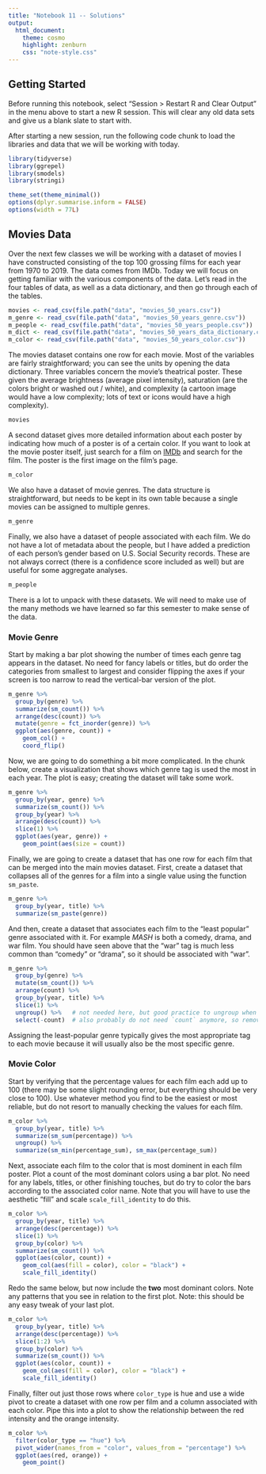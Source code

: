 ```yaml
---
title: "Notebook 11 -- Solutions"
output:
  html_document:
    theme: cosmo
    highlight: zenburn
    css: "note-style.css"
---
```


## Getting Started

Before running this notebook, select "Session > Restart R and Clear Output" in
the menu above to start a new R session. This will clear any old data sets and
give us a blank slate to start with.

After starting a new session, run the following code chunk to load the
libraries and data that we will be working with today.

```r
library(tidyverse)
library(ggrepel)
library(smodels)
library(stringi)

theme_set(theme_minimal())
options(dplyr.summarise.inform = FALSE)
options(width = 77L)
```

## Movies Data

Over the next few classes we will be working with a dataset of movies I have
constructed consisting of the top 100 grossing films for each year from 1970 to
2019. The data comes from IMDb. Today we will focus on getting familiar with
the various components of the data. Let's read in the four tables of data,
as well as a data dictionary, and then go through each of the tables.

```r
movies <- read_csv(file.path("data", "movies_50_years.csv"))
m_genre <- read_csv(file.path("data", "movies_50_years_genre.csv"))
m_people <- read_csv(file.path("data", "movies_50_years_people.csv"))
m_dict <- read_csv(file.path("data", "movies_50_years_data_dictionary.csv"))
m_color <- read_csv(file.path("data", "movies_50_years_color.csv"))
```

The movies dataset contains one row for each movie. Most of the variables are
fairly straightforward; you can see the units by opening the data dictionary.
Three variables concern the movie's theatrical poster. These given the average
brightness (average pixel intensity), saturation (are the colors bright or
washed out / white), and complexity (a cartoon image would have a low
complexity; lots of text or icons would have a high complexity).

```r
movies
```

A second dataset gives more detailed information about each poster by indicating
how much of a poster is of a certain color. If you want to look at the movie
poster itself, just search for a film on [IMDb](https://www.imdb.com) and
search for the film. The poster is the first image on the film's page.

```r
m_color
```

We also have a dataset of movie genres. The data structure is straightforward,
but needs to be kept in its own table because a single movies can be assigned
to multiple genres.

```r
m_genre
```

Finally, we also have a dataset of people associated with each film. We do not
have a lot of metadata about the people, but I have added a prediction of each
person's gender based on U.S. Social Security records. These are not always
correct (there is a confidence score included as well) but are useful for some
aggregate analyses.

```r
m_people
```

There is a lot to unpack with these datasets. We will need to make use of the
many methods we have learned so far this semester to make sense of the data.

### Movie Genre

Start by making a bar plot showing the number of times each genre tag appears
in the dataset. No need for fancy labels or titles, but do order the categories
from smallest to largest and consider flipping the axes if your screen is too
narrow to read the vertical-bar version of the plot.

```r
m_genre %>%
  group_by(genre) %>%
  summarize(sm_count()) %>%
  arrange(desc(count)) %>%
  mutate(genre = fct_inorder(genre)) %>%
  ggplot(aes(genre, count)) +
    geom_col() +
    coord_flip()
```

Now, we are going to do something a bit more complicated. In the chunk below,
create a visualization that shows which genre tag is used the most in each
year. The plot is easy; creating the dataset will take some work.

```r
m_genre %>%
  group_by(year, genre) %>%
  summarize(sm_count()) %>%
  group_by(year) %>%
  arrange(desc(count)) %>%
  slice(1) %>%
  ggplot(aes(year, genre)) +
    geom_point(aes(size = count))
```

Finally, we are going to create a dataset that has one row for each film that
can be merged into the main movies dataset. First, create a dataset that
collapses all of the genres for a film into a single value using the function
`sm_paste`.

```r
m_genre %>%
  group_by(year, title) %>%
  summarize(sm_paste(genre))
```

And then, create a dataset that associates each film to the "least popular"
genre associated with it. For example *MASH* is both a comedy, drama, and war
film. You should have seen above that the "war" tag is much less common than
"comedy" or "drama", so it should be associated with "war".

```r
m_genre %>%
  group_by(genre) %>%
  mutate(sm_count()) %>%
  arrange(count) %>%
  group_by(year, title) %>%
  slice(1) %>%
  ungroup() %>%   # not needed here, but good practice to ungroup when done
  select(-count)  # also probably do not need `count` anymore, so remove it
```

Assigning the least-popular genre typically gives the most appropriate tag to
each movie because it will usually also be the most specific genre.

### Movie Color

Start by verifying that the percentage values for each film each add up to 100
(there may be some slight rounding error, but everything should be very close
to 100). Use whatever method you find to be the easiest or most reliable, but
do not resort to manually checking the values for each film.

```r
m_color %>%
  group_by(year, title) %>%
  summarize(sm_sum(percentage)) %>%
  ungroup() %>%
  summarize(sm_min(percentage_sum), sm_max(percentage_sum))
```

Next, associate each film to the color that is most dominent in each film
poster. Plot a count of the most dominant colors using a bar plot. No need for
any labels, titles, or other finishing touches, but do try to color the bars
according to the associated color name. Note that you will have to use the
aesthetic "fill" and scale `scale_fill_identity` to do this.

```r
m_color %>%
  group_by(year, title) %>%
  arrange(desc(percentage)) %>%
  slice(1) %>%
  group_by(color) %>%
  summarize(sm_count()) %>%
  ggplot(aes(color, count)) +
    geom_col(aes(fill = color), color = "black") +
    scale_fill_identity()
```


Redo the same below, but now include the **two** most dominant colors. Note any
patterns that you see in relation to the first plot. Note: this should be any
easy tweak of your last plot.

```r
m_color %>%
  group_by(year, title) %>%
  arrange(desc(percentage)) %>%
  slice(1:2) %>%
  group_by(color) %>%
  summarize(sm_count()) %>%
  ggplot(aes(color, count)) +
    geom_col(aes(fill = color), color = "black") +
    scale_fill_identity()
```

Finally, filter out just those rows where `color_type` is hue and use
a wide pivot to create a dataset with one row per film and a column
associated with each color. Pipe this into a plot to show the relationship
between the red intensity and the orange intensity.

```r
m_color %>%
  filter(color_type == "hue") %>%
  pivot_wider(names_from = "color", values_from = "percentage") %>%
  ggplot(aes(red, orange)) +
    geom_point()
```
